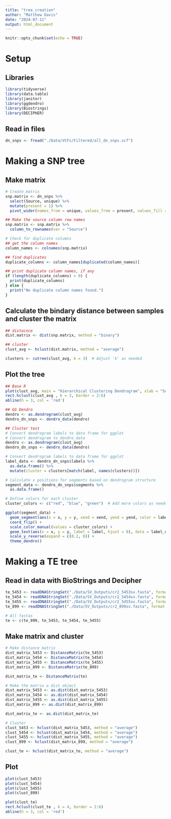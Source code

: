 ```yaml
---
title: "tree_creation"
author: "Matthew Davis"
date: "2024-07-11"
output: html_document
---
```


```r
knitr::opts_chunk$set(echo = TRUE)
```

# Setup
## Libraries
```r
library(tidyverse)
library(data.table)
library(janitor)
library(ggdendro)
library(Biostrings)
library(DECIPHER)
```

## Read in files
```r
dn_snps <- fread("./Data/VCFs/Filtered/all_dn_snps.vcf")
```

# Making a SNP tree
## Make matrix
```r
# Create matrix
snp.matrix <- dn_snps %>%
  select(Source, unique) %>%
  mutate(present = 1) %>%
  pivot_wider(names_from = unique, values_from = present, values_fill = list(present = 0))

## Make the source column row names
snp.matrix <- snp.matrix %>%
  column_to_rownames(var = "Source")

# Check for duplicate columns
## get the column names
column_names <- colnames(snp.matrix)

## find duplicates
duplicate_columns <- column_names[duplicated(column_names)]

## print duplicate column names, if any
if (length(duplicate_columns) > 0) {
  print(duplicate_columns)
} else {
  print("No duplicate column names found.")
}
```

## Calculate the bindary distance between samples and cluster the matrix
```r
## distacnce
dist.matrix <- dist(snp.matrix, method = "binary")

## cluster
clust_avg <- hclust(dist.matrix, method = "average")

clusters <- cutree(clust_avg, k = 3)  # Adjust 'k' as needed
```

## Plot the tree
```r
## Base R
plot(clust_avg, main = "Hierarchical Clustering Dendrogram", xlab = "Sources", sub = "", cex = 0.6)
rect.hclust(clust_avg , k = 3, border = 2:6)
abline(h = 3, col = 'red')

## GG Dendro
dendro <- as.dendrogram(clust_avg)
dendro_dn_snps <- dendro_data(dendro)

## Cluster test
# Convert dendrogram labels to data frame for ggplot
# Convert dendrogram to dendro_data
dendro <- as.dendrogram(clust_avg)
dendro_dn_snps <- dendro_data(dendro)

# Convert dendrogram labels to data frame for ggplot
label_data <- dendro_dn_snps$labels %>%
  as.data.frame() %>%
  mutate(cluster = clusters[match(label, names(clusters))])

# Calculate x positions for segments based on dendrogram structure
segment_data <- dendro_dn_snps$segments %>%
  as.data.frame()

# Define colors for each cluster
cluster_colors <- c("red", "blue", "green")  # Add more colors as needed

ggplot(segment_data) +
  geom_segment(aes(x = x, y = y, xend = xend, yend = yend, color = label_data$cluster), size = 1) +
  coord_flip() + 
  scale_color_manual(values = cluster_colors) +
  geom_text(aes(x = x, y = y, label = label, hjust = 0), data = label_data) +
  scale_y_reverse(expand = c(0.2, 0)) +
  theme_dendro()
```

# Making a TE tree
## Read in data with BioStrings and Decipher
```r
te_5453 <- readDNAStringSet("./Data/SV_Outputs/cr2_5453sv.fasta", format = "fasta")
te_5454 <- readDNAStringSet("./Data/SV_Outputs/cr2_5454sv.fasta", format = "fasta")
te_5455 <- readDNAStringSet("./Data/SV_Outputs/cr2_5455sv.fasta", format = "fasta")
te_899 <- readDNAStringSet("./Data/SV_Outputs/cr2_899sv.fasta", format = "fasta")

# All fastas
te <- c(te_899, te_5453, te_5454, te_5455)
```

## Make matrix and cluster
```r
# Make distance matrix
dist_matrix_5453 <- DistanceMatrix(te_5453)
dist_matrix_5454 <- DistanceMatrix(te_5454)
dist_matrix_5455 <- DistanceMatrix(te_5455)
dist_matrix_899 <- DistanceMatrix(te_899)

dist_matrix_te <- DistanceMatrix(te)

# Make the matrix a dist object
dist_matrix_5453 <- as.dist(dist_matrix_5453)
dist_matrix_5454 <- as.dist(dist_matrix_5454)
dist_matrix_5455 <- as.dist(dist_matrix_5455)
dist_matrix_899 <- as.dist(dist_matrix_899)

dist_matrix_te <- as.dist(dist_matrix_te)

# Cluster
clust_5453 <- hclust(dist_matrix_5453, method = "average")
clust_5454 <- hclust(dist_matrix_5454, method = "average")
clust_5455 <- hclust(dist_matrix_5455, method = "average")
clust_899 <- hclust(dist_matrix_899, method = "average")

clust_te <- hclust(dist_matrix_te, method = "average")
```

## Plot
```r
plot(clust_5453)
plot(clust_5454)
plot(clust_5455)
plot(clust_899)

plot(clust_te)
rect.hclust(clust_te , k = 4, border = 2:6)
abline(h = 3, col = 'red')
```

